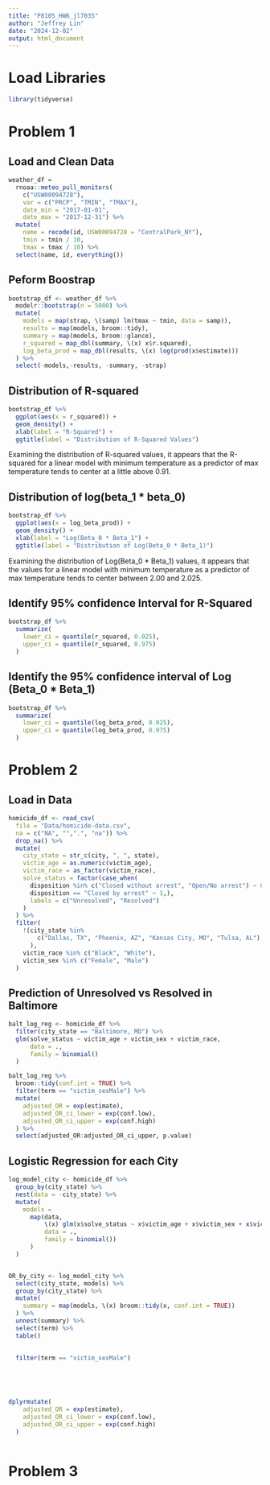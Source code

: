 ```yaml
---
title: "P8105_HW6_jl7035"
author: "Jeffrey Lin"
date: "2024-12-02"
output: html_document
---
```


# Load Libraries
```r
library(tidyverse)

```

# Problem 1 

## Load and Clean Data
```r
weather_df = 
  rnoaa::meteo_pull_monitors(
    c("USW00094728"),
    var = c("PRCP", "TMIN", "TMAX"), 
    date_min = "2017-01-01",
    date_max = "2017-12-31") %>%
  mutate(
    name = recode(id, USW00094728 = "CentralPark_NY"),
    tmin = tmin / 10,
    tmax = tmax / 10) %>%
  select(name, id, everything())

```
## Peform Boostrap
```r
bootstrap_df <- weather_df %>% 
  modelr::bootstrap(n = 5000) %>% 
  mutate(
    models = map(strap, \(samp) lm(tmax ~ tmin, data = samp)),
    results = map(models, broom::tidy),
    summary = map(models, broom::glance),
    r_squared = map_dbl(summary, \(x) x$r.squared),
    log_beta_prod = map_dbl(results, \(x) log(prod(x$estimate)))
  ) %>% 
  select(-models,-results, -summary, -strap)
```

## Distribution of R-squared

```r
bootstrap_df %>% 
  ggplot(aes(x = r_squared)) +
  geom_density() + 
  xlab(label = "R-Squared") +
  ggtitle(label = "Distribution of R-Squared Values")

```
Examining the distribution of R-squared values, it appears that the R-squared 
for a linear model with minimum temperature as a predictor of max temperature 
tends to center at a little above 0.91. 

## Distribution of log(beta_1 * beta_0)

```r
bootstrap_df %>% 
  ggplot(aes(x = log_beta_prod)) + 
  geom_density() +
  xlab(label = "Log(Beta_0 * Beta_1") +
  ggtitle(label = "Distribution of Log(Beta_0 * Beta_1)")
```
Examining the distribution of Log(Beta_0 * Beta_1) values, it appears that the
values for a linear model with minimum temperature as a predictor of max temperature 
tends to center between 2.00 and 2.025. 

## Identify 95% confidence Interval for R-Squared

```r
bootstrap_df %>% 
  summarize(
    lower_ci = quantile(r_squared, 0.025), 
    upper_ci = quantile(r_squared, 0.975)
  )
```
## Identify the 95% confidence interval of Log (Beta_0 * Beta_1) 

```r
bootstrap_df %>% 
  summarize(
    lower_ci = quantile(log_beta_prod, 0.025), 
    upper_ci = quantile(log_beta_prod, 0.975)
  )
```

# Problem 2 

## Load in Data
```r
homicide_df <- read_csv(
  file = "Data/homicide-data.csv",
  na = c("NA", "",".", "na")) %>%
  drop_na() %>% 
  mutate(
    city_state = str_c(city, ", ", state),
    victim_age = as.numeric(victim_age),
    victim_race = as_factor(victim_race),
    solve_status = factor(case_when(
      disposition %in% c("Closed without arrest", "Open/No arrest") ~ 0,
      disposition == "Closed by arrest" ~ 1,),
      labels = c("Unresolved", "Resolved")
    )
  ) %>% 
  filter(
    !(city_state %in% 
        c("Dallas, TX", "Phoenix, AZ", "Kansas City, MO", "Tulsa, AL")
      ),
    victim_race %in% c("Black", "White"),
    victim_sex %in% c("Female", "Male")
  ) 

```
## Prediction of Unresolved vs Resolved in Baltimore 
```r
balt_log_reg <- homicide_df %>% 
  filter(city_state == "Baltimore, MD") %>% 
  glm(solve_status ~ victim_age + victim_sex + victim_race,
      data = .,
      family = binomial()
  )

balt_log_reg %>%
  broom::tidy(conf.int = TRUE) %>%
  filter(term == "victim_sexMale") %>% 
  mutate(
    adjusted_OR = exp(estimate),
    adjusted_OR_ci_lower = exp(conf.low),
    adjusted_OR_ci_upper = exp(conf.high)
  ) %>% 
  select(adjusted_OR:adjusted_OR_ci_upper, p.value)
```
## Logistic Regression for each City
```r
log_model_city <- homicide_df %>% 
  group_by(city_state) %>% 
  nest(data = -city_state) %>%
  mutate(
    models = 
      map(data, 
          \(x) glm(x$solve_status ~ x$victim_age + x$victim_sex + x$victim_race,
          data = .,
          family = binomial())
      )
  )


OR_by_city <- log_model_city %>% 
  select(city_state, models) %>% 
  group_by(city_state) %>% 
  mutate(
    summary = map(models, \(x) broom::tidy(x, conf.int = TRUE))
  ) %>% 
  unnest(summary) %>% 
  select(term) %>% 
  table()
  
  
  filter(term == "victim_sexMale")
  
  



dplyrmutate(
    adjusted_OR = exp(estimate),
    adjusted_OR_ci_lower = exp(conf.low),
    adjusted_OR_ci_upper = exp(conf.high)
  )
  
```


# Problem 3
